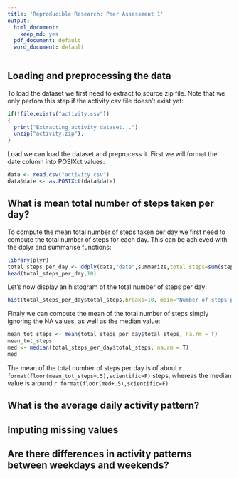```yaml
---
title: 'Reproducible Research: Peer Assessment 1'
output:
  html_document:
    keep_md: yes
  pdf_document: default
  word_document: default
---
```



## Loading and preprocessing the data

To load the dataset we first need to extract to source zip file. Note that we only perfom this step if the activity.csv file doesn't exist yet:

```r
if(!file.exists("activity.csv"))
{
  print("Extracting activity dataset...")
  unzip("activity.zip");
}
```

Load we can load the dataset and preprocess it. First we will format the date column into POSIXct values:

```r
data <- read.csv("activity.csv")
data$date <- as.POSIXct(data$date)
```

## What is mean total number of steps taken per day?

To compute the mean total number of steps taken per day we first need to compute the total number of steps for each day.
This can be achieved with the dplyr and summarise functions:

```r
library(plyr)
total_steps_per_day <- ddply(data,"date",summarize,total_steps=sum(steps))
head(total_steps_per_day,10)
```

Let's now display an histogram of the total number of steps per day:

```r
hist(total_steps_per_day$total_steps,breaks=10, main="Number of steps per day")
```

Finaly we can compute the mean of the total number of steps simply ignoring the NA values, as well as the median value:

```r
mean_tot_steps <- mean(total_steps_per_day$total_steps, na.rm = T)
mean_tot_steps
med <- median(total_steps_per_day$total_steps, na.rm = T)
med
```

The mean of the total number of steps per day is of about `r format(floor(mean_tot_steps+.5),scientific=F)` steps, whereas the median value is around `r format(floor(med+.5),scientific=F)`

## What is the average daily activity pattern?




## Imputing missing values



## Are there differences in activity patterns between weekdays and weekends?
